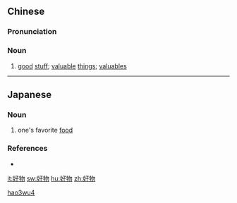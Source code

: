 ==Chinese==
{{zh-forms}}

===Pronunciation===
{{zh-pron
|m=hǎowù
|h=pfs=hó-vu̍t
|cat=n
}}

===Noun===
{{zh-noun}}

# {{lb|zh|literary}} [[good]] [[stuff]]; [[valuable]] [[thing]]s; [[valuable]]s

[[Category:Mandarin literary terms|hao3wu4]]

----

==Japanese==
{{ja-kanjitab|こう|ぶつ|yomi=on}}

===Noun===
{{ja-noun|こうぶつ}}

# one's favorite [[food]]

===References===
* {{R:Shogakukan}}

[[it:好物]]
[[sw:好物]]
[[hu:好物]]
[[zh:好物]]